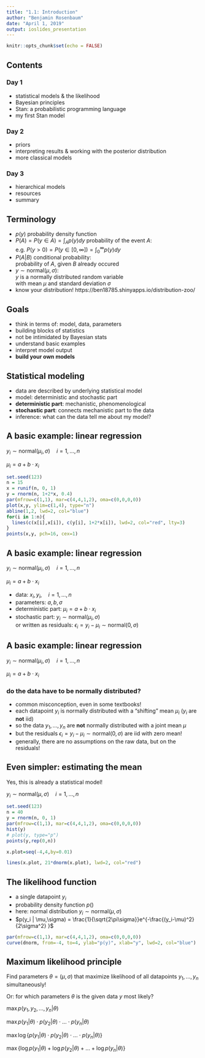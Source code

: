 ```yaml
---
title: "1.1: Introduction"
author: "Benjamin Rosenbaum"
date: "April 1, 2019"
output: ioslides_presentation
---
```



```r
knitr::opts_chunk$set(echo = FALSE)
```


## Contents {.smaller}

### **Day 1**
- statistical models & the likelihood
- Bayesian principles
- Stan: a probabilistic programming language
- my first Stan model

### **Day 2**
- priors 
- interpreting results & working with the posterior distribution
- more classical models

### **Day 3**
- hierarchical models
- resources
- summary 


## Terminology

- $p(y)$ probability density function
- $P(A)=P(y\in A)=\int_A p(y)dy$ probability of the event $A$:   
    e.g. $P(y>0)=P(y\in[0,\infty])=\int_0^\infty p(y)dy$ 
- $P(A|B)$ conditional probability:  
    probability of $A$, given $B$ already occured
- $y\sim\text{normal}(\mu,\sigma)$:   
    $y$ is a normally distributed random variable   
    with mean $\mu$ and standard deviation $\sigma$
- know your distribution!
    https://ben18785.shinyapps.io/distribution-zoo/

## Goals

- think in terms of: model, data, parameters
- building blocks of statistics 
- not be intimidated by Bayesian stats
- understand basic examples
- interpret model output
- **build your own models**



## Statistical modeling

- data are described by underlying statistical model
- model: deterministic and stochastic part
- **deterministic part**: mechanistic, phenomenological
- **stochastic part**: connects mechanistic part to the data
- inference: what can the data tell me about my model? 




## A basic example: linear regression

$y_i \sim \text{normal}(\mu_i,\sigma)\quad i=1,...,n$

$\mu_i = a+b\cdot x_i$


```r
set.seed(123)
n = 15
x = runif(n, 0, 1)
y = rnorm(n, 1+2*x, 0.4)
par(mfrow=c(1,1), mar=c(4,4,1,2), oma=c(0,0,0,0))
plot(x,y, ylim=c(1,4), type="n")
abline(1,2, lwd=2, col="blue")
for(i in 1:n){
  lines(c(x[i],x[i]), c(y[i], 1+2*x[i]), lwd=2, col="red", lty=3)
}
points(x,y, pch=16, cex=1)
```

## A basic example: linear regression

$y_i \sim \text{normal}(\mu_i,\sigma)\quad i=1,...,n$

$\mu_i = a+b\cdot x_i$

- data: $x_i, y_i,\quad i=1,...,n$
- parameters: $a,b,\sigma$
- deterministic part: $\mu_i = a+b\cdot x_i$
- stochastic part: $y_i \sim \text{normal}(\mu_i,\sigma)$  
      or written as residuals: $\epsilon_i =  y_i -\mu_i \sim \text{normal}(0,\sigma)$


## A basic example: linear regression

$y_i \sim \text{normal}(\mu_i,\sigma)\quad i=1,...,n$

$\mu_i = a+b\cdot x_i$

### do the data have to be normally distributed?

- common misconception, even in some textbooks!
- each datapoint $y_i$ is normally distributed with a "shifting" mean $\mu_i$ ($y_i$ are **not** iid)
- so the data $y_1,\dots,y_n$ are **not** normally distributed with a joint mean $\mu$ 
- but the residuals $\epsilon_i = y_i-\mu_i\sim \text{normal}(0,\sigma)$ are iid with zero mean!  
- generally, there are no assumptions on the raw data, but on the residuals!



## Even simpler: estimating the mean

Yes, this is already a statistical model!

$y_i \sim \text{normal}(\mu,\sigma)\quad i=1,...,n$

```r
set.seed(123)
n = 40
y = rnorm(n, 0, 1)
par(mfrow=c(1,1), mar=c(4,4,1,2), oma=c(0,0,0,0))
hist(y)
# plot(y, type="p")
points(y,rep(0,n))

x.plot=seq(-4,4,by=0.01)

lines(x.plot, 21*dnorm(x.plot), lwd=2, col="red")

```


## The likelihood function


- a single datapoint $y_i$
- probability density function $p()$
- here: normal distribution $y_i\sim \text{normal}(\mu,\sigma)$
- $p(y_i | \mu,\sigma) = \frac{1}{\sqrt{2\pi\sigma}}e^{-\frac{(y_i-\mu)^2}{2\sigma^2}  }$ 

```r
par(mfrow=c(1,1), mar=c(4,4,1,2), oma=c(0,0,0,0))
curve(dnorm, from=-4, to=4, ylab="p(y)", xlab="y", lwd=2, col="blue")
```


## Maximum likelihood principle 

Find parameters $\theta=(\mu,\sigma)$ that maximize likelihood of all datapoints $y_1,...,y_n$ simultaneously!

Or: for which parameters $\theta$ is the given data $y$ most likely?

$\max p(y_1,y_2,...,y_n|\theta)$

$\max p(y_1|\theta)\cdot p(y_2|\theta) \cdot ... \cdot p(y_n|\theta)$

$\max \log\{p(y_1|\theta)\cdot p(y_2|\theta) \cdot ... \cdot p(y_n|\theta)\}$

$\max \{ \log p(y_1|\theta) + \log p(y_2|\theta) + ... + \log p(y_n|\theta)\}$


